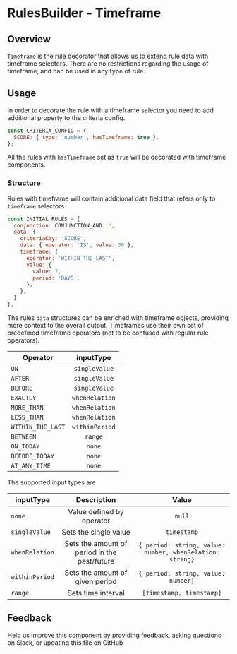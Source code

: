 

# RulesBuilder - Timeframe

## Overview

`Timeframe` is the rule decorator that allows us to extend rule data with timeframe selectors. There are no restrictions regarding the usage of timeframe, and can be used in any type of rule.

<Preview>
  <Story id="experimental-rulesbuilder-timeframe--usage" />
</Preview>

## Usage

In order to decorate the rule with a timeframe selector you need to add additional property to the criteria config.

```js
const CRITERIA_CONFIG = {
  SCORE: { type: 'number', hasTimeframe: true },
};
```

All the rules with `hasTimeframe` set as `true` will be decorated with timeframe components.

### Structure

Rules with timeframe will contain additional data field that refers only to `timeframe` selectors

```js
const INITIAL_RULES = {
  conjunction: CONJUNCTION_AND.id,
  data: {
    criteriaKey: 'SCORE',
    data: { operator: 'IS', value: 30 },
    timeframe: {
      operator: 'WITHIN_THE_LAST',
      value: {
        value: 7,
        period: 'DAYS',
      },
    },
  }
},
```

The rules `data` structures can be enriched with timeframe objects, providing more context to the overall output. Timeframes use their own set of predefined timeframe operators (not to be confused with regular rule operators).

| Operator          |   inputType    |
| ----------------- | :------------: |
| `ON`              | `singleValue`  |
| `AFTER`           | `singleValue`  |
| `BEFORE`          | `singleValue`  |
| `EXACTLY`         | `whenRelation` |
| `MORE_THAN`       | `whenRelation` |
| `LESS_THAN`       | `whenRelation` |
| `WITHIN_THE_LAST` | `withinPeriod` |
| `BETWEEN`         |    `range`     |
| `ON_TODAY`        |     `none`     |
| `BEFORE_TODAY`    |     `none`     |
| `AT_ANY_TIME`     |     `none`     |

The supported input types are

| inputType      |                 Description                  |                          Value                           |
| -------------- | :------------------------------------------: | :------------------------------------------------------: |
| `none`         |          Value defined by operator           |                          `null`                          |
| `singleValue`  |            Sets the single value             |                       `timestamp`                        |
| `whenRelation` | Sets the amount of period in the past/future | `{ period: string, value: number, whenRelation: string}` |
| `withinPeriod` |       Sets the amount of given period        |            `{ period: string, value: number}`            |
| `range`        |              Sets time interval              |                 `[timestamp, timestamp]`                 |

## Feedback

Help us improve this component by providing feedback, asking questions
on Slack, or updating this file on GitHub

